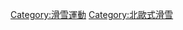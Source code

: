 {{Commonscat|Cross-country skiing}}

[[Category:滑雪運動|Category:滑雪運動]]
[[Category:北歐式滑雪|Category:北歐式滑雪]]